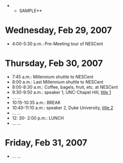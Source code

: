 <big>{{SITENAME}}</big>
**SAMPLE**

=Wednesday, Feb 29, 2007=

*4:00-5:30 p.m.: Pre-Meeting tour of NESCent

=Thursday, Feb 30, 2007= 

*7:45 a.m.: Millennium shuttle to NESCent
*8:00 a.m.: Last Millennium shuttle to NESCent
*8:00-8:30 a.m.: Coffee, bagels, fruit, etc. at NESCent
*9:30-9:50 a.m.: speaker 1, UNC-Chapel Hill, [[Media:speak1.ppt |title 1]]
*... ...
*10:15-10:35 a.m.: BREAK
*10:40-11:10 a.m.: speaker 2, Duke University, [[Media:speak2.ppt |title 2]]
* ... ...
*12: 30- 2:00 p.m.: LUNCH
* ... ...

=Friday,  Feb 31, 2007=
* ... ...